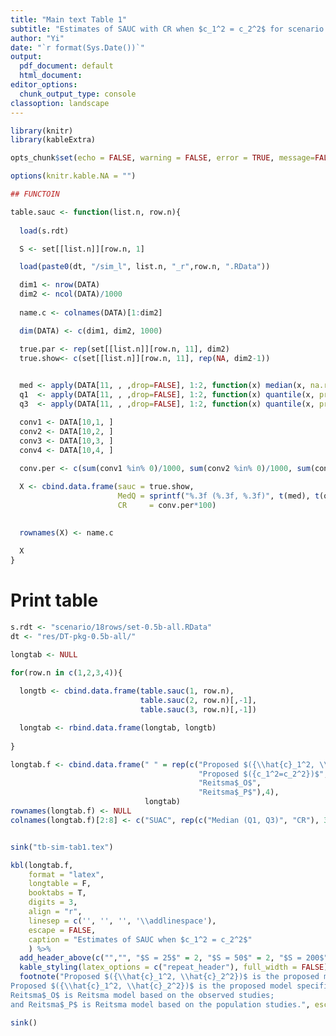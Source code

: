```yaml
---
title: "Main text Table 1"
subtitle: "Estimates of SAUC with CR when $c_1^2 = c_2^2$ for scenario 1-4"
author: "Yi"
date: "`r format(Sys.Date())`"
output:
  pdf_document: default
  html_document: 
editor_options:
  chunk_output_type: console
classoption: landscape
---
```


```r

library(knitr)
library(kableExtra)

opts_chunk$set(echo = FALSE, warning = FALSE, error = TRUE, message=FALSE, comment="")

options(knitr.kable.NA = "")

## FUNCTOIN

table.sauc <- function(list.n, row.n){
 
  load(s.rdt) 

  S <- set[[list.n]][row.n, 1]

  load(paste0(dt, "/sim_l", list.n, "_r",row.n, ".RData"))

  dim1 <- nrow(DATA)
  dim2 <- ncol(DATA)/1000
  
  name.c <- colnames(DATA)[1:dim2]

  dim(DATA) <- c(dim1, dim2, 1000)

  true.par <- rep(set[[list.n]][row.n, 11], dim2)
  true.show<- c(set[[list.n]][row.n, 11], rep(NA, dim2-1))

  
  med <- apply(DATA[11, , ,drop=FALSE], 1:2, function(x) median(x, na.rm = TRUE))
  q1  <- apply(DATA[11, , ,drop=FALSE], 1:2, function(x) quantile(x, prob =0.25, na.rm = TRUE))
  q3  <- apply(DATA[11, , ,drop=FALSE], 1:2, function(x) quantile(x, prob =0.75, na.rm = TRUE))

  conv1 <- DATA[10,1, ]
  conv2 <- DATA[10,2, ]
  conv3 <- DATA[10,3, ]
  conv4 <- DATA[10,4, ]
  
  conv.per <- c(sum(conv1 %in% 0)/1000, sum(conv2 %in% 0)/1000, sum(conv3 %in% 0)/1000, sum(conv4 %in% 0)/1000)

  X <- cbind.data.frame(sauc = true.show, 
                        MedQ = sprintf("%.3f (%.3f, %.3f)", t(med), t(q1), t(q3)),
                        CR     = conv.per*100)
  

  rownames(X) <- name.c
  
  X  
}
```


# Print table

```r
s.rdt <- "scenario/18rows/set-0.5b-all.RData"
dt <- "res/DT-pkg-0.5b-all/"
```

\newpage 

```r
longtab <- NULL

for(row.n in c(1,2,3,4)){
  
  longtb <- cbind.data.frame(table.sauc(1, row.n),
                             table.sauc(2, row.n)[,-1],
                             table.sauc(3, row.n)[,-1])

  longtab <- rbind.data.frame(longtab, longtb)
  
}

longtab.f <- cbind.data.frame(" " = rep(c("Proposed $({\\hat{c}_1^2, \\hat{c}_2^2})$",
                                          "Proposed $({c_1^2=c_2^2})$",
                                          "Reitsma$_O$",
                                          "Reitsma$_P$"),4),
                              longtab)
rownames(longtab.f) <- NULL
colnames(longtab.f)[2:8] <- c("SUAC", rep(c("Median (Q1, Q3)", "CR"), 3))


sink("tb-sim-tab1.tex")

kbl(longtab.f, 
    format = "latex",
    longtable = F, 
    booktabs = T, 
    digits = 3,
    align = "r",
    linesep = c('', '', '', '\\addlinespace'),
    escape = FALSE,
    caption = "Estimates of SAUC when $c_1^2 = c_2^2$"
    ) %>% 
  add_header_above(c("","", "$S = 25$" = 2, "$S = 50$" = 2, "$S = 200$" = 2), escape = FALSE) %>% 
  kable_styling(latex_options = c("repeat_header"), full_width = FALSE) %>%
  footnote("Proposed $({\\hat{c}_1^2, \\hat{c}_2^2})$ is the proposed model estimating $(c_1^2, c_2^2)^T$;
Proposed $({\\hat{c}_1^2, \\hat{c}_2^2})$ is the proposed model specified $c_1^2=c_2^2 =0.5$;
Reitsma$_O$ is Reitsma model based on the observed studies;
and Reitsma$_P$ is Reitsma model based on the population studies.", escape = FALSE, threeparttable = TRUE)

sink()

```

